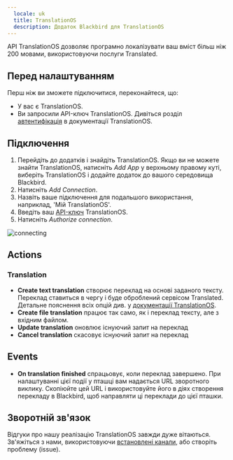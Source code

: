 ```yaml
---
  locale: uk
  title: TranslationOS
  description: Додаток Blackbird для TranslationOS
---
```


<LinkCard title="View on Github" target="_blank" href="https://github.com/bb-io/TranslationOS" icon="github" />

API TranslationOS дозволяє програмно локалізувати ваш вміст більш ніж 200 мовами, використовуючи послуги Translated.

## Перед налаштуванням

Перш ніж ви зможете підключитися, переконайтеся, що:

- У вас є TranslationOS.
- Ви запросили API-ключ TranslationOS. Дивіться розділ [автентифікація](https://api-sandbox.translated.com/v2#section/Authentication) в документації TranslationOS.

## Підключення

1. Перейдіть до додатків і знайдіть TranslationOS. Якщо ви не можете знайти TranslationOS, натисніть _Add App_ у верхньому правому куті, виберіть TranslationOS і додайте додаток до вашого середовища Blackbird.
2. Натисніть _Add Connection_.
3. Назвіть ваше підключення для подальшого використання, наприклад, 'Мій TranslationOS'.
4. Введіть ваш [API-ключ](https://api-sandbox.translated.com/v2#section/Authentication) TranslationOS.
5. Натисніть _Authorize connection_.

![connecting](https://raw.githubusercontent.com/bb-io/TranslationOS/main/image/README/1693309042281.png)

## Actions

### Translation

- **Create text translation** створює переклад на основі заданого тексту. Переклад ставиться в чергу і буде оброблений сервісом Translated. Детальне пояснення всіх опцій див. у [документації TranslationOS](https://api-sandbox.translated.com/v2#tag/Translate/operation/translate).
- **Create file translation** працює так само, як і переклад тексту, але з вхідним файлом.
- **Update translation** оновлює існуючий запит на переклад
- **Cancel translation** скасовує існуючий запит на переклад

## Events

- **On translation finished** спрацьовує, коли переклад завершено. При налаштуванні цієї події у пташці вам надається URL зворотного виклику. Скопіюйте цей URL і використовуйте його в діях створення перекладу в Blackbird, щоб направляти ці переклади до цієї пташки.

## Зворотній зв'язок

Відгуки про нашу реалізацію TranslationOS завжди дуже вітаються. Зв'яжіться з нами, використовуючи [встановлені канали](https://www.blackbird.io/), або створіть проблему (issue).